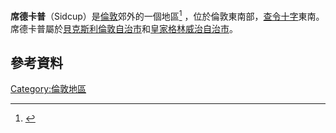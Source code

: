 {{Infobox UK place
|country                  = 英格蘭
|map_type                 = Greater London
|region                   = 倫敦
|population               =
|official_name            = Sidcup
|static_image             = 
|static_image_caption     = 
|latitude                 = 51.4263
|longitude                = 0.1024
|os_grid_reference        = TQ461718
|london_borough           = Bexley
|post_town                = SIDCUP
|postcode_area            = DA
|postcode_district        = DA14, DA15
|post_town2               = [[London_postal_district|LONDON]]
|postcode_area2           = SE
|postcode_district2       = SE9
|dial_code                = 020
|constituency_westminster = [[Old_Bexley_and_Sidcup_(UK_Parliament_constituency)|Old Bexley & Sidcup]]
}}

'''席德卡普'''（Sidcup）是[[倫敦|倫敦]]郊外的一個地區<ref>{{cite book | url=http://books.google.co.uk/books?id=DSIOAQAAMAAJ | title=Oxford Dictionary of London Place Names | author=Anthony David Mills | publisher=[[Oxford_University_Press|Oxford University Press]] | year=2001 | isbn=0-19-280106-6 | access-date=2016-03-05 | archive-date=2015-01-21 | archive-url=https://web.archive.org/web/20150121134030/http://books.google.co.uk/books?id=DSIOAQAAMAAJ | dead-url=no }}</ref>
，位於倫敦東南部，[[查令十字|查令十字]]東南{{convert|11.3|mi|km|1}}。席德卡普屬於[[貝克斯利倫敦自治市|貝克斯利倫敦自治市]]和[[皇家格林威治自治市|皇家格林威治自治市]]。
==參考資料==
{{Reflist}}
[[Category:倫敦地區|Category:倫敦地區]]